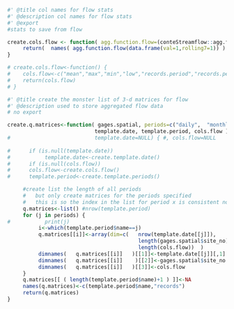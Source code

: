 
```r
#' @title col names for flow stats
#' @description col names for flow stats
#' @export
#stats to save from flow

create.cols.flow <- function( agg.function.flow=(conteStreamflow::agg.function.flow) ) {
     return(  names( agg.function.flow(data.frame(val=1,rolling7=1)) )  )
}

# create.cols.flow<-function() {
#    cols.flow<-c("mean","max","min","low","records.period","records.period.rolling")
#    return(cols.flow)   
# } 
```


```r
#' @title create the monster list of 3-d matrices for flow
#' @description used to store aggregated flow data
# no export

create.q.matrices<-function( gages.spatial, periods=c("daily",  "monthly",   "seasonal",    "annual"),
                            template.date, template.period, cols.flow ) { 
#                           template.date=NULL) { #, cols.flow=NULL
     
#      if (is.null(template.date))
#           template.date<-create.template.date()
#      if (is.null(cols.flow))
#      cols.flow<-create.cols.flow()
#      template.period<-create.template.periods()

     #create list the length of all periods
     #   but only create matrices for the periods specified
     #   this is so the index in the list for period x is consistent no matter how many periods are specified
     q.matrices<-list() #nrow(template.period)
     for (j in periods) {
#           print(j)
          i<-which(template.period$name==j)
          q.matrices[[i]]<-array(dim=c(   nrow(template.date[[j]]), 
                                          length(gages.spatial$site_no), 
                                          length(cols.flow))  ) 
          dimnames(   q.matrices[[i]]   )[[1]]<-template.date[[j]][,1]
          dimnames(   q.matrices[[i]]    )[[2]]<-gages.spatial$site_no
          dimnames(   q.matrices[[i]]   )[[3]]<-cols.flow
     }
     q.matrices[[ ( length(template.period$name)+1 ) ]]<-NA
     names(q.matrices)<-c(template.period$name,"records")
     return(q.matrices)
}

```

